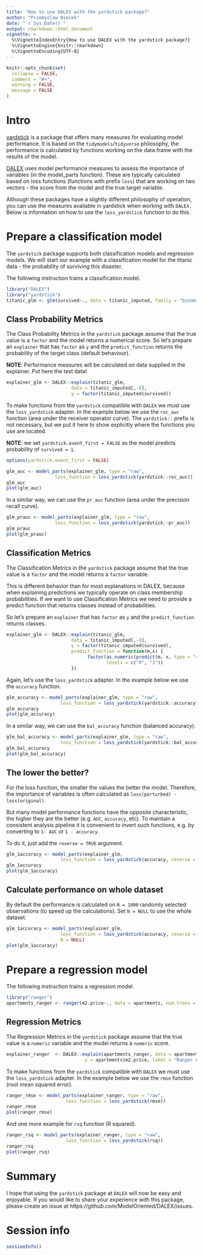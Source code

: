```yaml
---
title: "How to use DALEX with the yardstick package?"
author: "Przemyslaw Biecek"
date: "`r Sys.Date()`"
output: rmarkdown::html_document
vignette: >
  %\VignetteIndexEntry{How to use DALEX with the yardstick package?}
  %\VignetteEngine{knitr::rmarkdown}
  %\VignetteEncoding{UTF-8}
---
```


```r
knitr::opts_chunk$set(
  collapse = FALSE,
  comment = "#>",
  warning = FALSE,
  message = FALSE
)
```

# Intro

[yardstick](https://yardstick.tidymodels.org/reference/index.html) is a package that offers many measures for evaluating model performance. It is based on the `tidymodels`/`tidyverse` philosophy, the performance is calculated by functions working on the data.frame with the results of the model.

[DALEX](https://dalex.drwhy.ai/) uses model performance measures to assess the importance of variables (in the model_parts function). These are typically calculated based on loss functions (functions with prefix `loss`) that are working on two vectors - the score from the model and the true target variable.

Although these packages have a slightly different philosophy of operation, you can use the measures available in yardstick when working with `DALEX.` Below is information on how to use the `loss_yardstick` function to do this.


# Prepare a classification model

The `yardstick` package supports both classification models and regression models. We will start our example with a classification model for the titanic data - the probability of surviving this disaster.

The following instruction trains a classification model.

```r
library("DALEX")
library("yardstick")
titanic_glm <- glm(survived~., data = titanic_imputed, family = "binomial")
``` 

## Class Probability Metrics

The Class Probability Metrics in the `yardstick` package assume that the true value is a `factor` and the model returns a numerical score. So let's prepare an `explainer` that has `factor` as `y` and the `predict_function` returns the probability of the target class (default behaviour).

**NOTE**: Performance measures will be calculated on data supplied in the explainer. Put here the test data!

```r
explainer_glm <- DALEX::explain(titanic_glm,
                        data = titanic_imputed[,-8],
                        y = factor(titanic_imputed$survived))
```

To make functions from the `yardstick` compatible with `DALEX` we must use the `loss_yardstick` adapter.
In the example below we use the `roc_auc` function (area under the receiver operator curve). 
The `yardstick::` prefix is not necessary, but we put it here to show explicitly where the functions you use are located.

**NOTE**: we set `yardstick.event_first = FALSE` as the model predicts probability of `survived = 1`.

```r
options(yardstick.event_first = FALSE)

glm_auc <- model_parts(explainer_glm, type = "raw",
                  loss_function = loss_yardstick(yardstick::roc_auc))
glm_auc
plot(glm_auc)
```

In a similar way, we can use the `pr_auc` function (area under the precision recall curve).

```r
glm_prauc <- model_parts(explainer_glm, type = "raw",
                  loss_function = loss_yardstick(yardstick::pr_auc))
glm_prauc
plot(glm_prauc)
```


## Classification Metrics

The Classification Metrics in the `yardstick` package assume that the true value is a `factor` and the model returns a `factor` variable. 

This is different behavior than for most explanations in DALEX, because when explaining predictions we typically operate on class membership probabilities. If we want to use Classification Metrics we need to provide a predict function that returns classes instead of probabilities.

So let's prepare an `explainer` that has `factor` as `y` and the `predict_function` returns classes.

```r
explainer_glm <- DALEX::explain(titanic_glm,
                        data = titanic_imputed[,-8],
                        y = factor(titanic_imputed$survived),
                        predict_function = function(m,x) {
                              factor(as.numeric(predict(m, x, type = "response") > 0.5), 
                                     levels = c("0", "1"))
                        })
```


Again, let's use the `loss_yardstick` adapter.
In the example below we use the `accuracy` function. 

```r
glm_accuracy <- model_parts(explainer_glm, type = "raw",
                    loss_function = loss_yardstick(yardstick::accuracy))
glm_accuracy
plot(glm_accuracy)
```

In a similar way, we can use the `bal_accuracy` function (balanced accuracy).

```r
glm_bal_accuracy <- model_parts(explainer_glm, type = "raw",
                    loss_function = loss_yardstick(yardstick::bal_accuracy))
glm_bal_accuracy
plot(glm_bal_accuracy)
```


## The lower the better?

For the loss function, the smaller the values the better the model.
Therefore, the importance of variables is often calculated as `loss(perturbed) - loss(original)`.

But many model performance functions have the opposite characteristic, the higher they are the better (e.g. `AUC`, `accuracy`, etc). To maintain a consistent analysis pipeline it is convenient to invert such functions, e.g. by converting to `1- AUC` or `1 - accuracy`.

To do it, just add the `reverse = TRUE` argument.


```r
glm_1accuracy <- model_parts(explainer_glm, 
                    loss_function = loss_yardstick(accuracy, reverse = TRUE))
glm_1accuracy
plot(glm_1accuracy)
```


## Calculate performance on whole dataset

By default the performance is calculated on `N = 1000` randomly selected observations (to speed up the calculations).
Set `N = NULL` to use the whole dataset.


```r
glm_1accuracy <- model_parts(explainer_glm, 
                    loss_function = loss_yardstick(accuracy, reverse = TRUE),
                    N = NULL)
plot(glm_1accuracy)
```



# Prepare a regression model

The following instruction trains a regression model.

```r
library("ranger")
apartments_ranger <- ranger(m2.price~., data = apartments, num.trees = 50)
``` 

## Regression Metrics

The Regression Metrics in the `yardstick` package assume that the true value is a `numeric` variable and the model returns a `numeric` score. 


```r
explainer_ranger  <- DALEX::explain(apartments_ranger, data = apartments[,-1],
                             y = apartments$m2.price, label = "Ranger Apartments")
```

To make functions from the `yardstick` compatible with `DALEX` we must use the `loss_yardstick` adapter.
In the example below we use the `rmse` function (root mean squared error). 


```r
ranger_rmse <- model_parts(explainer_ranger, type = "raw",
                      loss_function = loss_yardstick(rmse))
ranger_rmse
plot(ranger_rmse)
```

And one more example for `rsq` function (R squared). 

```r
ranger_rsq <- model_parts(explainer_ranger, type = "raw",
                      loss_function = loss_yardstick(rsq))
ranger_rsq
plot(ranger_rsq)
```


# Summary

I hope that using the `yardstick` package at `DALEX` will now be easy and enjoyable.
If you would like to share your experience with this package, please create an issue at https://github.com/ModelOriented/DALEX/issues.


# Session info

```r
sessionInfo()
```
